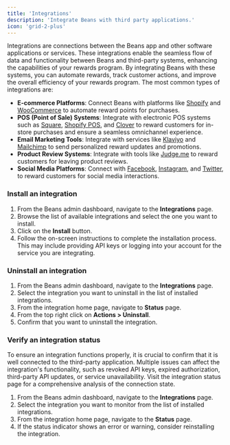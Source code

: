 ```yaml
---
title: 'Integrations'
description: 'Integrate Beans with third party applications.'
icon: 'grid-2-plus'
---
```


Integrations are connections between the Beans app and other software applications or services.
These integrations enable the seamless flow of data and functionality between Beans and third-party systems,
enhancing the capabilities of your rewards program.
By integrating Beans with these systems, you can automate rewards,
track customer actions, and improve the overall efficiency of your rewards program.
The most common types of integrations are:

- **E-commerce Platforms**: Connect Beans with platforms
  like [Shopify](/integrations/shopify) and [WooCommerce](/integrations/woocommerce) to automate reward
  points for purchases.
- **POS (Point of Sale) Systems**: Integrate with electronic POS systems
  such as [Square](/integrations/square), [Shopify POS](/integrations/shopifypos),
  and [Clover](/integrations/clover) to reward customers
  for in-store purchases and ensure a seamless omnichannel experience.
- **Email Marketing Tools**: Integrate with services
  like [Klaviyo](/integrations/klaviyo) and [Mailchimp](/integrations/mailchimp) to send personalized reward
  updates and promotions.
- **Product Review Systems**: Integrate with tools like
  [Judge.me](/integrations/judgeme) to reward customers for leaving product reviews.
- **Social Media Platforms**: Connect with [Facebook](/integrations/facebook),
  [Instagram](/integrations/instagram), and [Twitter](/integrations/twitter), to reward customers for social
  media interactions.

### Install an integration

1. From the Beans admin dashboard, navigate to the **Integrations** page.
2. Browse the list of available integrations and select the one you want to install.
3. Click on the **Install** button.
4. Follow the on-screen instructions to complete the installation process. This may include providing
   API keys or logging into your account for the service you are integrating.

### Uninstall an integration

1. From the Beans admin dashboard, navigate to the **Integrations** page.
2. Select the integration you want to uninstall in the list of installed integrations.
3. From the integration home page, navigate to **Status** page.
4. From the top right click on **Actions > Uninstall**.
5. Confirm that you want to uninstall the integration.

### Verify an integration status

To ensure an integration functions properly, it is crucial to confirm that it is well connected to the
third-party application. Multiple issues can affect the integration's functionality, such as revoked API keys,
expired authorization, third-party API updates, or service unavailability. Visit the integration status page
for a comprehensive analysis of the connection state.

1. From the Beans admin dashboard, navigate to the **Integrations** page.
2. Select the integration you want to monitor from the list of installed integrations.
3. From the integration home page, navigate to the **Status** page.
4. If the status indicator shows an error or warning, consider reinstalling the integration.
